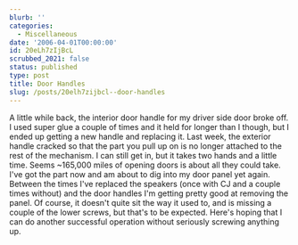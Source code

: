 ```yaml
---
blurb: ''
categories:
  - Miscellaneous
date: '2006-04-01T00:00:00'
id: 20eLh7zIjBcL
scrubbed_2021: false
status: published
type: post
title: Door Handles
slug: /posts/20elh7zijbcl--door-handles
---
```


A little while back, the interior door handle for my driver side
door broke off. I used super glue a couple of times and it held for
longer than I though, but I ended up getting a new handle and
replacing it. Last week, the exterior handle cracked so that the
part you pull up on is no longer attached to the rest of the
mechanism. I can still get in, but it takes two hands and a little
time. Seems \~165,000 miles of opening doors is about all they
could take. I've got the part now and am about to dig into my door
panel yet again. Between the times I've replaced the speakers (once
with CJ and a couple times without) and the door handles I'm
getting pretty good at removing the panel. Of course, it doesn't
quite sit the way it used to, and is missing a couple of the lower
screws, but that's to be expected. Here's hoping that I can do
another successful operation without seriously screwing anything
up.
